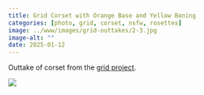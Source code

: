 ```yaml
---
title: Grid Corset with Orange Base and Yellow Boning
categories: [photo, grid, corset, nsfw, rosettes]
image: ../www/images/grid-outtakes/2-3.jpg
image-alt: ""
date: 2025-01-12
---
```


Outtake of corset from the [grid project](/posts/2025-01-27_grid-project.html).

![](../www/images/grid-outtakes/2-3.jpg)

